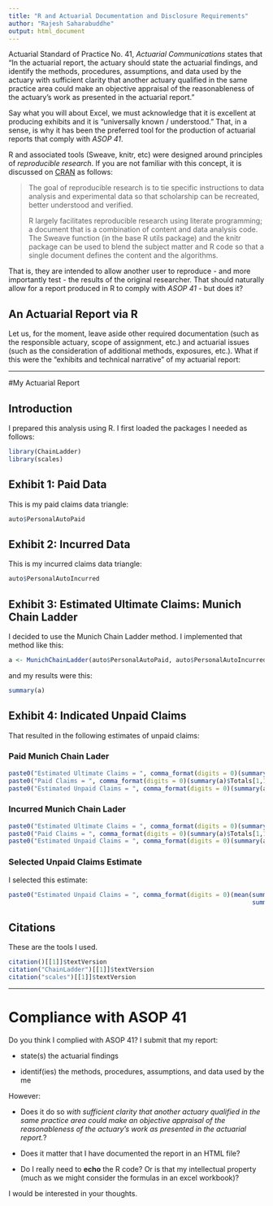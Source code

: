 ```yaml
---
title: "R and Actuarial Documentation and Disclosure Requirements"
author: "Rajesh Saharabuddhe"
output: html_document
---
```



Actuarial Standard of Practice No. 41, _Actuarial Communications_ states that "In the actuarial report, the actuary should state the actuarial findings, and identify the methods, procedures, assumptions, and data used by the actuary with sufficient clarity that another actuary qualified in the same practice area could make an objective appraisal of the reasonableness of the actuary's work as presented in the actuarial report." 

Say what you will about Excel, we must acknowledge that it is excellent at producing exhibits and it is "universally known / understood." That, in a sense, is why it has been the preferred tool for the production of actuarial reports that comply with _ASOP 41_.

R and associated tools (Sweave, knitr, etc) were designed around principles of *reproducible research*. If you are not familiar with this concept, it is discussed on [CRAN](http://cran.r-project.org/web/views/ReproducibleResearch.html) as follows:

> The goal of reproducible research is to tie specific instructions to data analysis and experimental data so that scholarship can be recreated, better understood and verified.
>
> R largely facilitates reproducible research using literate programming; a document that is a combination of content and data analysis code. The Sweave function (in the base R utils package) and the knitr package can be used to blend the subject matter and R code so that a single document defines the content and the algorithms. 

That is, they are intended to allow another user to reproduce - and more importantly test - the results of the original researcher. That should naturally allow for a report produced in R to comply with _ASOP 41_ - but does it?

## An Actuarial Report via R
Let us, for the moment, leave aside other required documentation (such as the responsible actuary, scope of assignment, etc.) and actuarial issues (such as the consideration of additional methods, exposures, etc.). What if this were the "exhibits and technical narrative" of my actuarial report:

***
#My Actuarial Report

## Introduction
I prepared this analysis using R. I first loaded the packages I needed as follows:
```r
library(ChainLadder)
library(scales)
```

## Exhibit 1: Paid Data
This is my paid claims data triangle:
```r
auto$PersonalAutoPaid
```
## Exhibit 2: Incurred Data
This is my incurred claims data triangle:
```r
auto$PersonalAutoIncurred
```
## Exhibit 3: Estimated Ultimate Claims: Munich Chain Ladder
I decided to use the Munich Chain Ladder method. I implemented that method like this:
```r
a <- MunichChainLadder(auto$PersonalAutoPaid, auto$PersonalAutoIncurred)
```
and my results were this:
```r

summary(a)
```
## Exhibit 4: Indicated Unpaid Claims
That resulted in the following estimates of unpaid claims:

### Paid Munich Chain Lader
```r
paste0("Estimated Ultimate Claims = ", comma_format(digits = 0)(summary(a)$Totals[2,1]))
paste0("Paid Claims = ", comma_format(digits = 0)(summary(a)$Totals[1,1]))
paste0("Estimated Unpaid Claims = ", comma_format(digits = 0)(summary(a)$Totals[2,1] - summary(a)$Totals[1,1]))
```
### Incurred Munich Chain Lader
```r
paste0("Estimated Ultimate Claims = ", comma_format(digits = 0)(summary(a)$Totals[2,2]))
paste0("Paid Claims = ", comma_format(digits = 0)(summary(a)$Totals[1,1]))
paste0("Estimated Unpaid Claims = ", comma_format(digits = 0)(summary(a)$Totals[2,2] - summary(a)$Totals[1,1]))
```
### Selected Unpaid Claims Estimate
I selected this estimate:
```r

paste0("Estimated Unpaid Claims = ", comma_format(digits = 0)(mean(summary(a)$Totals[2,2] - summary(a)$Totals[1,1],
                                                                   summary(a)$Totals[2,1] - summary(a)$Totals[1,1])))
```
## Citations

These are the tools I used.

```r
citation()[[1]]$textVersion
citation("ChainLadder")[[1]]$textVersion
citation("scales")[[1]]$textVersion
```

***

# Compliance with ASOP 41
Do you think I complied with ASOP 41? I submit that my report:

* state(s) the actuarial findings

* identif(ies) the methods, procedures, assumptions, and data used by the me

However: 

* Does it do so _with sufficient clarity that another actuary qualified in the same practice area could make an objective appraisal of the reasonableness of the actuary's work as presented in the actuarial report._?

* Does it matter that I have documented the report in an HTML file?

* Do I really need to __echo__ the R code? Or is that my intellectual property (much as we might consider the formulas in an excel workbook)?

I would be interested in your thoughts.
